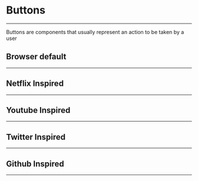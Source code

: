 
# Buttons
---

<Paragraph>
  Buttons are components that usually represent an action to be taken by a user
</Paragraph>

## Browser default
---

<ShowCodeBlock componentUrl="button/Default">
  <Default/>
</ShowCodeBlock>

 ## Netflix Inspired
 ---

 <BaseList>
   <ShowCodeBlock componentUrl="button/Netflix1">
     <Netflix1 />
   </ShowCodeBlock>
   <ShowCodeBlock componentUrl="button/Netflix2">
     <Netflix2 />
   </ShowCodeBlock>
 </BaseList>

 ## Youtube Inspired
 ---

 <ShowCodeBlock componentUrl="button/Youtube1">
   <Youtube1/>
 </ShowCodeBlock>

 ## Twitter Inspired
 ---

 <ShowCodeBlock componentUrl="button/Twitter1">
   <Twitter1 />
 </ShowCodeBlock>

 ## Github Inspired
 ---

 <ShowCodeBlock componentUrl="button/Github1">
   <Github1/>
 </ShowCodeBlock>